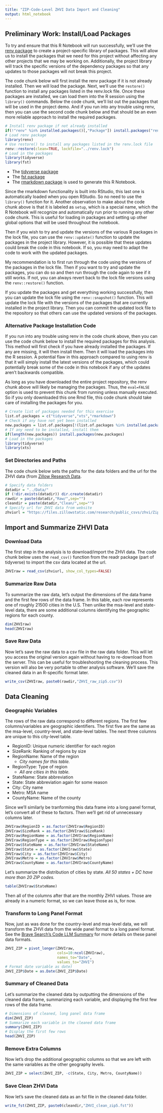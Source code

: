 ```yaml
---
title: "ZIP-Code-Level ZHVI Data Import and Cleaning"
output: html_notebook
---
```


## Preliminary Work: Install/Load Packages

To try and ensure that this R Notebook will run successfully, we'll use the [renv package](https://cran.r-project.org/web/packages/renv/index.html) to create a project-specific library of packages. This will allow us to install the packages that we need for this project without affecting any other projects that we may be working on. Additionally, the project library will track the specific versions of the dependency packages so that any updates to those packages will not break this project.

The code chunk below will first install the renv package if it is not already installed. Then we will load the package. Next, we'll use the `restore()` function to install any packages listed in the renv.lock file. Once these packages are installed, we can load them into the R session using the `library()` commands. Below the code chunk, we'll list out the packages that will be used in the project demo. And if you run into any trouble using renv, then you can use the second code chunk below and that should be an even more reliable approach to install the required packages.

```r
# Install renv package if not already installed
if(!"renv" %in% installed.packages()[,"Package"]) install.packages("renv")
# Load renv package
library(renv)
# Use restore() to install any packages listed in the renv.lock file
renv::restore(clean=TRUE, lockfile="../renv.lock")
# Load in the packages
library(tidyverse)
library(fst)
```

* The [tidyverse package](https://cran.r-project.org/package=tidyverse)
* The [fst package](https://cran.r-project.org/package=fst)
* The [rmarkdown package](https://cran.r-project.org/package=rmarkdown) is used to generate this R Notebook.

Since the rmarkdown functionality is built into RStudio, this last one is automatically loaded when you open RStudio. So no need to use the `library()` function for it. Another observation to make about the code chunk above is that it is labeled as `setup`, which is a special name, which the R Notebook will recognize and automatically run prior to running any other code chunk. This is useful for loading in packages and setting up other global options that will be used throughout the notebook. 

Then if you wish to try and update the versions of the various R packages in the lock file, you can use the `renv::update()` function to update the packages in the project library. However, it is possible that these updates could break the code in this notebook. If so, you may need to adapt the code to work with the updated packages.

My recommendation is to first run through the code using the versions of the packages in the lock file. Then if you want to try and update the packages, you can do so and then run through the code again to see if it still works. If not, you can always revert back to the lock file versions using the `renv::restore()` function.

If you update the packages and get everything working successfully, then you can update the lock file using the `renv::snapshot()` function. This will update the lock file with the versions of the packages that are currently installed in the project library. Then you can commit the updated lock file to the repository so that others can use the updated versions of the packages.

### Alternative Package Installation Code

If you run into any trouble using renv in the code chunk above, then you can use the code chunk below to install the required packages for this analysis. This method will first check if you have already installed the packages. If any are missing, it will then install them. Then it will load the packages into the R session. A potential flaw in this approach compared to using renv is that it will simply install the latest versions of the packages, which could potentially break some of the code in this notebook if any of the updates aren't backwards compatible. 

As long as you have downloaded the entire project repository, the renv chunk above will likely be managing the packages. Thus, the `eval=FALSE` option is used to prevent this chunk from running unless manually executed. So if you only downloaded this one Rmd file, this code chunk should take care of installing the packages for you.

```r
# Create list of packages needed for this exercise
list.of.packages = c("tidyverse","xts","rmarkdown")
# Check if any have not yet been installed
new.packages = list.of.packages[!(list.of.packages %in% installed.packages()[,"Package"])]
# If any need to be installed, install them
if(length(new.packages)) install.packages(new.packages)
# Load in the packages
library(tidyverse)
library(xts)
```

### Set Directories and Paths

The code chunk below sets the paths for the data folders and the url for the ZHVI data (from [Zillow Research Data](https://www.zillow.com/research/data/).

```r
# Specify data folders
datadir = "../Data/"
if (!dir.exists(datadir)) dir.create(datadir)
rawdir = paste(datadir,"Raw/",sep="")
cleandir = paste(datadir,"Clean/",sep="")
# Specify url for ZHVI data from website
zhviurl = "https://files.zillowstatic.com/research/public_csvs/zhvi/Zip_zhvi_uc_sfrcondo_tier_0.33_0.67_sm_sa_month.csv"
```


## Import and Summarize ZHVI Data

### Download Data

The first step in the analysis is to download/import the ZHVI data. The code chunk below uses the `read_csv()` function from the readr package (part of tidyverse) to import the csv data located at the url.

```r
ZHVIraw = read_csv(zhviurl, show_col_types=FALSE)
```

### Summarize Raw Data

To summarize the raw data, let's output the dimensions of the data frame and the first few rows of the data frame. In this table, each row represents one of roughly 21500 cities in the U.S. Then unlike the msa-level and state-level data, there are some additional columns identifying the geographic regions for each county.

```r
dim(ZHVIraw)
head(ZHVIraw)
```

### Save Raw Data

Now let's save the raw data to a csv file in the raw data folder. This will let you access the original version again without having to re-download from the server. This can be useful for troubleshooting the cleaning process. This version will also be very portable to other analysis software. We'll save the cleaned data in an R-specific format later.

```r
write_csv(ZHVIraw, paste0(rawdir,"ZHVI_raw_zip5.csv"))
```

## Data Cleaning

### Geographic Variables

The rows of the raw data correspond to different regions. The first few columns/variables are geographic identifiers. The first five are the same as the msa-level, country-level, and state-level tables. The next three columns are unique to this city-level table.

* RegionID: Unique numeric identifier for each region
* SizeRank: Ranking of regions by size
* RegionName: Name of the region
  * *City names for this table.*
* RegionType: Type of region
  * *All are cities in this table.*
* StateName: State abbreviation
* State: State abbreviation again for some reason
* City: City name
* Metro: MSA name
* CountyName: Name of the county

Since we'll similarly be tranforming this data frame into a long panel format, let's convert all of these to factors. Then we'll get rid of unnecessary columns later.

```r
ZHVIraw$RegionID = as.factor(ZHVIraw$RegionID)
ZHVIraw$SizeRank = as.factor(ZHVIraw$SizeRank)
ZHVIraw$RegionName = as.factor(ZHVIraw$RegionName)
ZHVIraw$RegionType = as.factor(ZHVIraw$RegionType)
ZHVIraw$StateName = as.factor(ZHVIraw$StateName)
ZHVIraw$State = as.factor(ZHVIraw$State)
ZHVIraw$City = as.factor(ZHVIraw$City)
ZHVIraw$Metro = as.factor(ZHVIraw$Metro)
ZHVIraw$CountyName = as.factor(ZHVIraw$CountyName)
```

Let's summarize the distribution of cities by state. *All 50 states + DC have more than 20 ZIP codes.*

```r
table(ZHVIraw$StateName)
```

Then all of the columns after that are the monthly ZHVI values. Those are already in a numeric format, so we can leave those as is, for now.

### Transform to Long Panel Format

Now, just as was done for the country-level and msa-level data, we will transform the ZHVI data from the wide panel format to a long panel format. See the [Brave Search's Code LLM Summary](https://search.brave.com/search?q=wide+vs+long+panel+data+format) for more details on these panel data formats.

```r
ZHVI_ZIP = pivot_longer(ZHVIraw,
                        cols=10:ncol(ZHVIraw),
                        names_to="Date",
                        values_to="ZHVI")
# Format date variable as date)
ZHVI_ZIP$Date = as.Date(ZHVI_ZIP$Date)
```

### Summary of Cleaned Data

Let's summarize the cleaned data by outputting the dimensions of the cleaned data frame, summarizing each variable, and displaying the first few rows of the data frame.

```r
# Dimensions of cleaned, long panel data frame
dim(ZHVI_ZIP)
# Summarize each variable in the cleaned data frame
summary(ZHVI_ZIP)
# Display the first few rows
head(ZHVI_ZIP)
```

### Remove Extra Columns

Now let's drop the additional geographic columns so that we are left with the same variables as the other geography levels.

```r
ZHVI_ZIP = select(ZHVI_ZIP, -c(State, City, Metro, CountyName))
```


### Save Clean ZHVI Data

Now let's save the cleaned data as an fst file in the cleaned data folder.

```r
write_fst(ZHVI_ZIP, paste0(cleandir,"ZHVI_clean_zip5.fst"))
```

